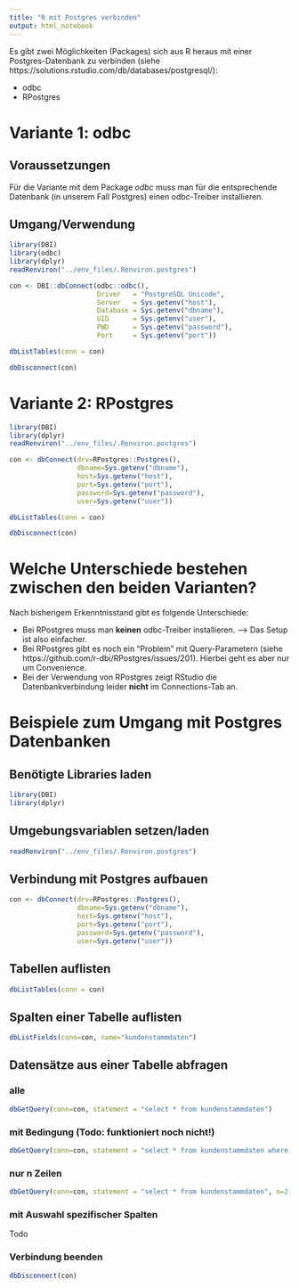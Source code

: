 ```yaml
---
title: "R mit Postgres verbinden"
output: html_notebook
---
```



Es gibt zwei Möglichkeiten (Packages) sich aus R heraus mit einer Postgres-Datenbank zu verbinden (siehe https://solutions.rstudio.com/db/databases/postgresql/):

- odbc
- RPostgres


# Variante 1: odbc
## Voraussetzungen
Für die Variante mit dem Package *odbc* muss man für die entsprechende Datenbank (in unserem Fall Postgres) einen odbc-Treiber installieren.

## Umgang/Verwendung

```r
library(DBI)
library(odbc)
library(dplyr)
readRenviron("../env_files/.Renviron.postgres")
```

```r
con <- DBI::dbConnect(odbc::odbc(),
                      Driver   = "PostgreSQL Unicode",
                      Server   = Sys.getenv("host"),
                      Database = Sys.getenv("dbname"),
                      UID      = Sys.getenv("user"),
                      PWD      = Sys.getenv("password"),
                      Port     = Sys.getenv("port"))
```

```r
dbListTables(conn = con)
```
```r
dbDisconnect(con)
```

# Variante 2: RPostgres

```r
library(DBI)
library(dplyr)
readRenviron("../env_files/.Renviron.postgres")
```

```r
con <- dbConnect(drv=RPostgres::Postgres(),
                 dbname=Sys.getenv("dbname"),
                 host=Sys.getenv("host"),
                 port=Sys.getenv("port"),
                 password=Sys.getenv("password"),
                 user=Sys.getenv("user"))
```

```r
dbListTables(conn = con)
```

```r
dbDisconnect(con)
```


# Welche Unterschiede bestehen zwischen den beiden Varianten?
Nach bisherigem Erkenntnisstand gibt es folgende Unterschiede:

- Bei RPostgres muss man **keinen** odbc-Treiber installieren. --> Das Setup ist also einfacher.
- Bei RPostgres gibt es noch ein "Problem" mit Query-Parametern (siehe https://github.com/r-dbi/RPostgres/issues/201). Hierbei geht es aber nur um Convenience.
- Bei der Verwendung von RPostgres zeigt RStudio die Datenbankverbindung leider **nicht** im Connections-Tab an.


# Beispiele zum Umgang mit Postgres Datenbanken

## Benötigte Libraries laden
```r
library(DBI)
library(dplyr)
```

## Umgebungsvariablen setzen/laden
```r
readRenviron("../env_files/.Renviron.postgres")
```

## Verbindung mit Postgres aufbauen
```r
con <- dbConnect(drv=RPostgres::Postgres(),
                 dbname=Sys.getenv("dbname"),
                 host=Sys.getenv("host"),
                 port=Sys.getenv("port"),
                 password=Sys.getenv("password"),
                 user=Sys.getenv("user"))
```

## Tabellen auflisten
```r
dbListTables(conn = con)
```
## Spalten einer Tabelle auflisten
```r
dbListFields(conn=con, name="kundenstammdaten")
```

## Datensätze aus einer Tabelle abfragen

### alle
```r
dbGetQuery(conn=con, statement = "select * from kundenstammdaten")
```

### mit Bedingung (Todo: funktioniert noch nicht!)
```r
dbGetQuery(conn=con, statement = "select * from kundenstammdaten where kndnr='Han-16427'")
```

### nur n Zeilen
```r
dbGetQuery(conn=con, statement = "select * from kundenstammdaten", n=2)
```


### mit Auswahl spezifischer Spalten
Todo


### Verbindung beenden
```r
dbDisconnect(con)
```
